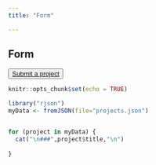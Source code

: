 ```yaml
---
title: "Form"

---
```


## Form

<button>
    <a href="https://github.com/"> Submit a project </a>
</button>

```r
knitr::opts_chunk$set(echo = TRUE)

library("rjson")
myData <- fromJSON(file="projects.json")


for (project in myData) {
  cat("\n###",project$title,"\n")
  
}

```



